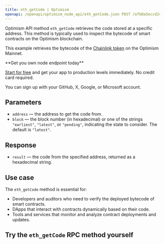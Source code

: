 ---
title: eth_getCode | Optimism
openapi: /openapi/optimism_node_api/eth_getCode.json POST /efb0a5eccd2caa5135eb54eba6f7f300
---

Optimism API method `eth_getCode` retrieves the code stored at a specific address. This method is typically used to inspect the bytecode of smart contracts on the Optimism blockchain.

This example retrieves the bytecode of the [Chainlink token](https://optimistic.etherscan.io/address/0x350a791Bfc2C21F9Ed5d10980Dad2e2638ffa7f6) on the Optimism Mainnet.

<Check>
**Get you own node endpoint today**

[Start for free](https://console.chainstack.com/) and get your app to production levels immediately. No credit card required.

You can sign up with your GitHub, X, Google, or Microsoft account.
</Check>


## Parameters

* `address` — the address to get the code from.
* `block` — the block number (in hexadecimal) or one of the strings `"earliest"`, `"latest"`, or `"pending"`, indicating the state to consider. The default is `"latest"`.

## Response

* `result` — the code from the specified address, returned as a hexadecimal string.

## Use case

The `eth_getCode` method is essential for:

* Developers and auditors who need to verify the deployed bytecode of smart contracts.
* DApps that interact with contracts dynamically based on their code.
* Tools and services that monitor and analyze contract deployments and updates.

## Try the `eth_getCode` RPC method yourself